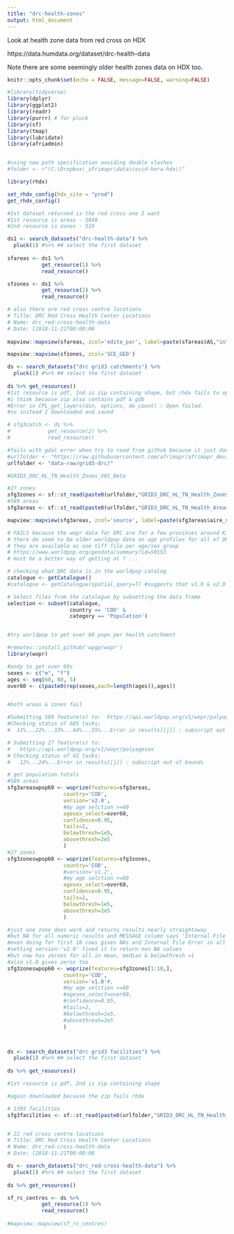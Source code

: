 ```yaml
---
title: "drc-health-zones"
output: html_document
---
```

  
Look at health zone data from red cross on HDX  

https://data.humdata.org/dataset/drc-health-data

Note there are some seemingly older health zones data on HDX too.


```r
knitr::opts_chunk$set(echo = FALSE, message=FALSE, warning=FALSE)

#library(tidyverse)
library(dplyr)
library(ggplot2)
library(readr)
library(purrr) # for pluck
library(sf)
library(tmap)
library(lubridate)
library(afriadmin)


#using new path specification avoiding double slashes
#folder <- r"(C:\Dropbox\_afrimapr\data\covid-hera-hdx\)"

```


```r

library(rhdx)

set_rhdx_config(hdx_site = "prod")
get_rhdx_config()

#1st dataset returned is the red cross one I want
#1st resource is areas - 5849
#2nd resource is zones - 519

ds1 <- search_datasets("drc-health-data") %>% 
  pluck(1) #%>% ## select the first dataset
  
sfareas <- ds1 %>% 
           get_resource(1) %>%  
           read_resource()

sfzones <- ds1 %>% 
           get_resource(2) %>%  
           read_resource()

# also there are red cross centre locations
# Title: DRC Red Cross Health Center Locations
# Name: drc_red-cross-health-data
# Date: [2018-11-21T00:00:00
  
mapview::mapview(sfareas, zcol='edite_par', label=paste(sfareas$AS,"in",sfareas$ZS))

mapview::mapview(sfzones, zcol='SCE_GEO')

```

```r

ds <- search_datasets("drc grid3 catchments") %>% 
  pluck(1) #%>% ## select the first dataset
  
ds %>% get_resources() 
#1st resource is pdf, 2nd is zip containing shape, but rhdx fails to open
#i think because zip also contains pdf & gdb
#Error in CPL_get_layers(dsn, options, do_count) : Open failed.
#so instead I downloaded and saved

# sfg3catch <- ds %>% 
#            get_resource(2) %>%  
#            read_resource()

#fails with gdal error when try to read from github because it just downloads 1 file and can't find the shx
#urlfolder <- "https://raw.githubusercontent.com/afrimapr/afrimapr_dev/master/data-raw/grid3-drc/"
urlfolder <- "data-raw/grid3-drc/"

#GRID3_DRC_HL_TN_Health_Zones_V01_Beta

#27 zones
sfg3zones <- sf::st_read(paste0(urlfolder,"GRID3_DRC_HL_TN_Health_Zones_V01_Beta.shp"))
#589 areas
sfg3areas <- sf::st_read(paste0(urlfolder,"GRID3_DRC_HL_TN_Health_Areas_V01_Beta.shp"))

mapview::mapview(sfg3areas, zcol='source', label=paste(sfg3areas$aire_sante,"in",sfg3areas$zone_sante))

```

```r

# FAILS because the wopr data for DRC are for a few provinces around Kinshasa, not where the health catchment area data are
# there do seem to be older worldpop data on age profiles for all of DRC
# they are available as one tiff file per age/sex group
# https://www.worldpop.org/geodata/summary?id=50153
# must be a better way of getting at ? ...

# checking what DRC data is in the worldpop catalog
catalogue <- getCatalogue()
#catalogue <- getCatalogue(spatial_query=T) #suggests that v1.0 & v2.0 accept spatial queries

# Select files from the catalogue by subsetting the data frame
selection <- subset(catalogue,
                    country == 'COD' &
                    category == 'Population')


#try worldpop to get over 60 popn per health catchment

#remotes::install_github('wpgp/wopr')
library(wopr)

#andy to get over 60s 
sexes <- c("m", "f")
ages <- seq(60, 80, 5)
over60 <- c(paste0(rep(sexes,each=length(ages)),ages))


#both areas & zones fail

#Submitting 589 feature(s) to:  https://api.worldpop.org/v1/wopr/polyagesex 
#Checking status of 605 tasks:
#  11%...22%...33%...44%...55%...Error in results[[j]] : subscript out of bounds

# Submitting 27 feature(s) to:
#   https://api.worldpop.org/v1/wopr/polyagesex 
# Checking status of 42 tasks:
#   12%...24%...Error in results[[j]] : subscript out of bounds

# get population totals
#589 areas
sfg3areaswpop60 <- woprize(features=sfg3areas,
                  country='COD',
                  version='v2.0',
                  #my age selction >=60
                  agesex_select=over60,
                  confidence=0.95,
                  tails=2,
                  belowthresh=1e5,
                  abovethresh=2e5
                  )
#27 zones
sfg3zoneswpop60 <- woprize(features=sfg3zones,
                  country='COD',
                  #version='v1.2',
                  #my age selction >=60
                  agesex_select=over60,
                  confidence=0.95,
                  tails=2,
                  belowthresh=1e5,
                  abovethresh=2e5
                  )

#just one zone does work and returns results nearly straightaway
#but NA for all numeric results and MESSAGE column says 'Internal File Error'
#even doing for first 10 rows gives NAs and Internal File Error in all
#setting version-'v2.0' fixed it to return non NA values
#but now has zeroes for all in mean, median & belowthresh =1
#also v1.0 gives zeros too
sfg3zoneswpop60 <- woprize(features=sfg3zones[1:10,],
                  country='COD',
                  version='v1.0'#,
                  #my age selction >=60
                  #agesex_select=over60,
                  #confidence=0.95,
                  #tails=2,
                  #belowthresh=1e5,
                  #abovethresh=2e5
                  )




```


```r

ds <- search_datasets("drc grid3 facilities") %>% 
  pluck(1) #%>% ## select the first dataset
  
ds %>% get_resources() 

#1st resource is pdf, 2nd is zip containing shape

#again downloaded because the zip fails rhdx

# 1395 facilities
sfg3facilities <- sf::st_read(paste0(urlfolder,"GRID3_DRC_HL_TN_Health_Facilities_V01_Beta.shp"))



```



```r

# 22 red cross centre locations
# Title: DRC Red Cross Health Center Locations
# Name: drc_red-cross-health-data
# Date: [2018-11-21T00:00:00

ds <- search_datasets("drc_red-cross-health-data") %>% 
  pluck(1) #%>% ## select the first dataset
 
ds %>% get_resources() 

sf_rc_centres <- ds %>% 
           get_resource(1) %>%  
           read_resource()
  
#mapview::mapview(sf_rc_centres)

```


